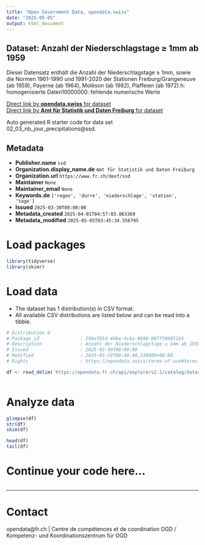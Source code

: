 ```yaml
---
title: "Open Government Data, opendata.swiss"
date: "2025-05-05"
output: html_document
---
```


## Dataset: Anzahl der Niederschlagstage ≥ 1mm ab 1959

Dieser Datensatz enthält die Anzahl der Niederschlagstage ≥ 1mm, sowie die Normen 1961-1990 und 1991-2020 der Stationen Freiburg/Grangeneuve (ab 1959), Payerne (ab 1964), Moléson (ab 1982), Plaffeien (ab 1972).h: homogenisierte Daten10000000: fehlende numerische Werte

[Direct link by **opendata.swiss** for dataset](https://opendata.swiss/de/dataset/anzahl-der-niederschlagstage-1mm-ab-1959)<br>
[Direct link by **Amt für Statistik und Daten Freiburg** for dataset](https://opendata.fr.ch/explore/dataset/02_03_nb_jour_precipitations/)

Auto generated R starter code for data set 02_03_nb_jour_precipitations@ssd.

## Metadata

- **Publisher.name** `ssd`
- **Organization.display_name.de** `Amt für Statistik und Daten Freiburg`
- **Organization.url** `https://www.fr.ch/deef/ssd`
- **Maintainer** `None`
- **Maintainer_email** `None`
- **Keywords.de** `['regen', 'durre', 'niederschlage', 'station', 'tage']`
- **Issued** `2025-03-30T00:00:00`
- **Metadata_created** `2025-04-01T04:57:03.063369`
- **Metadata_modified** `2025-05-05T03:45:34.556795`


# Load packages

```r

library(tidyverse)
library(skimr)

```

# Load data

-   The dataset has 1 distribution(s) in CSV format.
-   All available CSV distributions are listed below and can be read into a tibble.

```r

# Distribution 0
# Package_id               : 16be781d-40be-4c6a-9608-b87f590851b5
# Description              : Anzahl der Niederschlagstage ≥ 1mm ab 1959 (csv)
# Issued                   : 2025-03-30T00:00:00
# Modified                 : 2025-03-19T08:48:48.338000+00:00
# Rights                   : https://opendata.swiss/terms-of-use#terms_by

df <- read_delim('https://opendata.fr.ch/api/explore/v2.1/catalog/datasets/02_03_nb_jour_precipitations/exports/csv?use_labels=true')



```

# Analyze data

```r

glimpse(df)
str(df)
skim(df)

head(df)
tail(df)

```

# Continue your code here...

```r

```

------------------------------------------------------------------------

# Contact

opendata@fr.ch | Centre de compétences et de coordination OGD / Kompetenz- und Koordinationszentrum für OGD
